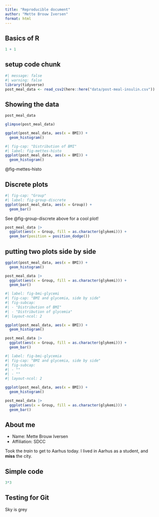 ```yaml
---
title: "Reproducible document"
author: "Mette Brouw Iversen"
format: html
---
```


## Basics of R

```r
1 + 1
```

## setup code chunk

```r
#| message: false
#| warning: false
library(tidyverse)
post_meal_data <- read_csv2(here::here("data/post-meal-insulin.csv")) 
```

## Showing the data

```r
post_meal_data
```

```r
glimpse(post_meal_data)
```

```r
ggplot(post_meal_data, aes(x = BMI)) + 
  geom_histogram()
```


```r
#| fig-cap: "Distribution of BMI"
#| label: fig-mettes-histo
ggplot(post_meal_data, aes(x = BMI)) + 
  geom_histogram()
```

@fig-mettes-histo

## Discrete plots

```r
#| fig-cap: "Group"
#| label: fig-group-discrete
ggplot(post_meal_data, aes(x = Group)) +
  geom_bar()
```

See @fig-group-discrete above for a cool plot!

```r
post_meal_data |>
  ggplot(aes(x = Group, fill = as.character(glykemi))) +
  geom_bar(position = position_dodge())

```
## putting two plots side by side

```r
ggplot(post_meal_data, aes(x = BMI)) + 
  geom_histogram()

```

```r
post_meal_data |>
  ggplot(aes(x = Group, fill = as.character(glykemi))) +
  geom_bar()
```

```r
#| label: fig-bmi-glycemi
#| fig-cap: "BMI and glycemia, side by side"
#| fig-subcap: 
#| - "Distribution of BMI"
#| - "Distribution of glycemia"
#| layout-ncol: 2

ggplot(post_meal_data, aes(x = BMI)) + 
  geom_histogram()

post_meal_data |>
  ggplot(aes(x = Group, fill = as.character(glykemi))) +
  geom_bar()
```

```r
#| label: fig-bmi-glycemia
#| fig-cap: "BMI and glycemia, side by side"
#| fig-subcap: 
#| - ""
#| - ""
#| layout-ncol: 2

ggplot(post_meal_data, aes(x = BMI)) + 
  geom_histogram()

post_meal_data |>
  ggplot(aes(x = Group, fill = as.character(glykemi))) +
  geom_bar()
```
## About me

- Name: Mette Brouw Iversen
- Affiliation: SDCC

Took the *train* to get to Aarhus today. I lived in Aarhus as a student, and **miss** the city.

## Simple code

```r
3*3
```

## Testing for Git

Sky is grey 
